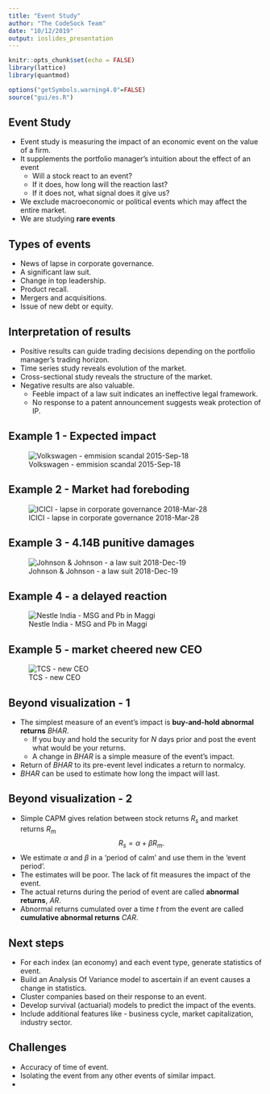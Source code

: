 ```yaml
---
title: "Event Study"
author: "The CodeSock Team"
date: "10/12/2019"
output: ioslides_presentation
---
```


```r
knitr::opts_chunk$set(echo = FALSE)
library(lattice)
library(quantmod)

options("getSymbols.warning4.0"=FALSE)
source("gui/es.R")
```

## Event Study

- Event study is measuring the impact of an economic event on the value of a
  firm.
- It supplements the portfolio manager's intuition about the effect of an event
    - Will a stock react to an event?
    - If it does, how long will the reaction last?
    - If it does not, what signal does it give us?
- We exclude macroeconomic or political events which may affect the entire 
  market.
- We are studying **rare events**
    
## Types of events   

- News of lapse in corporate governance.
- A significant law suit.
- Change in top leadership.
- Product recall.
- Mergers and acquisitions.
- Issue of new debt or equity.

## Interpretation of results

- Positive results can guide trading decisions depending on the portfolio
  manager's trading horizon.
- Time series study reveals evolution of the market.
- Cross-sectional study reveals the structure of the market.
- Negative results are also valuable.
    - Feeble impact of a law suit indicates an ineffective legal framework.
    - No response to a patent announcement suggests weak protection of IP.

## Example 1 - Expected impact
![Volkswagen - emmision scandal 2015-Sep-18](vow.de.png)

## Example 2 - Market had foreboding
![ICICI - lapse in corporate governance 2018-Mar-28](icici.png) 

## Example 3 - 4.14B punitive damages
![Johnson & Johnson - a law suit 2018-Dec-19](jnj.png)

## Example 4 - a delayed reaction
![Nestle India - MSG and Pb in Maggi](nestle.png)

## Example 5 - market cheered new CEO
![TCS - new CEO](tcs.png)

## Beyond visualization - 1

- The simplest measure of an event's impact is **buy-and-hold abnormal returns** $BHAR$.
    - If you buy and hold the security for $N$ days prior and post the event what
      would be your returns.
    - A change in $BHAR$ is a simple measure of the event's impact.
- Return of $BHAR$ to its pre-event level indicates a return to normalcy. 
- $BHAR$ can be used to estimate how long the impact will last.
    
## Beyond visualization - 2    

- Simple CAPM gives relation between stock returns $R_s$ and market returns $R_m$
$$
R_s = \alpha + \beta R_m.
$$
- We estimate $\alpha$ and $\beta$ in a 'period of calm' and use them in the
'event period'. 
- The estimates will be poor. The lack of fit measures the impact of the event.
- The actual returns during the period of event are called **abnormal returns**, $AR$.
- Abnormal returns cumulated over a time $t$ from the event are called 
  **cumulative abnormal returns** $CAR$.

## Next steps

- For each index (an economy) and each event type, generate statistics of event.
- Build an Analysis Of Variance model to ascertain if an event causes a change in
  statistics.
- Cluster companies based on their response to an event.
- Develop survival (actuarial) models to predict the impact of the events.
- Include additional features like - business cycle, market capitalization, 
  industry sector.
  
## Challenges

- Accuracy of time of event.
- Isolating the event from any other events of similar impact.
- 
